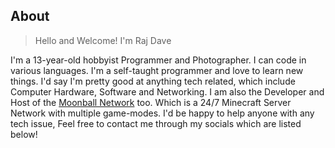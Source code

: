## About

> Hello and Welcome! I'm Raj Dave

I'm a 13-year-old hobbyist Programmer and Photographer. I can code in various languages. I'm a self-taught programmer and love to learn new things.
I'd say I'm pretty good at anything tech related, which include Computer Hardware, Software and Networking.
I am also the Developer and Host of the [Moonball Network](https://moonball.io) too. Which is a 24/7 Minecraft Server Network with multiple game-modes.
I'd be happy to help anyone with any tech issue, Feel free to contact me through my socials which are listed below!

